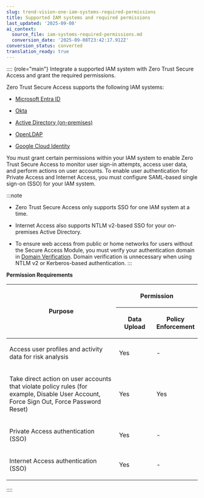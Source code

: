 ```yaml
---
slug: trend-vision-one-iam-systems-required-permissions
title: Supported IAM systems and required permissions
last_updated: '2025-09-08'
ai_context:
  source_file: iam-systems-required-permissions.md
  conversion_date: '2025-09-08T23:42:17.912Z'
conversion_status: converted
translation_ready: true
---
```


:::: {role="main"}
Integrate a supported IAM system with Zero Trust Secure Access and grant the required permissions.

Zero Trust Secure Access supports the following IAM systems:

- [Microsoft Entra ID](ztsa-integration-sso.mdx)

- [Okta](ztsa-okta-integration-sso.mdx)

- [Active Directory (on-premises)](ad-onprem-ztsa.mdx)

- [OpenLDAP](openldap-integration-sso-ztsa.mdx)

- [Google Cloud Identity](gcp-integrat-sso-ztsa.mdx)

You must grant certain permissions within your IAM system to enable Zero Trust Secure Access to monitor user sign-in attempts, access user data, and perform actions on user accounts. To enable user authentication for Private Access and Internet Access, you must configure SAML-based single sign-on (SSO) for your IAM system.

:::note

- Zero Trust Secure Access only supports SSO for one IAM system at a time.

- Internet Access also supports NTLM v2-based SSO for your on-premises Active Directory.

- To ensure web access from public or home networks for users without the Secure Access Module, you must verify your authentication domain in [Domain Verification](domain-verification.mdx). Domain verification is unnecessary when using NTLM v2 or Kerberos-based authentication.
:::

**Permission Requirements**

<table>
<colgroup>
<col style="width: 60%" />
<col style="width: 20%" />
<col style="width: 20%" />
</colgroup>
<thead>
<tr>
<th rowspan="2"><p>Purpose</p></th>
<th colspan="2"><p>Permission</p></th>
</tr>
<tr>
<th><p>Data Upload</p></th>
<th><p>Policy Enforcement</p></th>
</tr>
</thead>
<tbody>
<tr>
<td><p>Access user profiles and activity data for risk analysis</p></td>
<td><p>Yes</p></td>
<td><p>-</p></td>
</tr>
<tr>
<td><p>Take direct action on user accounts that violate policy rules (for example, Disable User Account, Force Sign Out, Force Password Reset)</p></td>
<td><p>Yes</p></td>
<td><p>Yes</p></td>
</tr>
<tr>
<td><p>Private Access authentication (SSO)</p></td>
<td><p>Yes</p></td>
<td><p>-</p></td>
</tr>
<tr>
<td><p>Internet Access authentication (SSO)</p></td>
<td><p>Yes</p></td>
<td><p>-</p></td>
</tr>
</tbody>
</table>
::::
